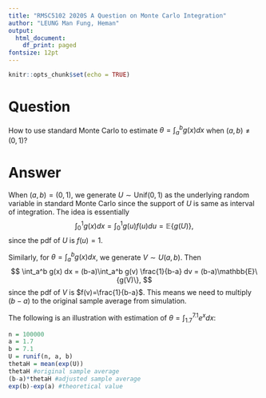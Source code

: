 ```yaml
---
title: "RMSC5102 2020S A Question on Monte Carlo Integration"
author: "LEUNG Man Fung, Heman"
output:
  html_document:
    df_print: paged
fontsize: 12pt
---
```


```r
knitr::opts_chunk$set(echo = TRUE)
```

# Question
How to use standard Monte Carlo to estimate $\theta = \int_a^b g(x) dx$ when $(a,b) \neq (0,1)$?

# Answer
When $(a,b) = (0,1)$, we generate $U \sim \textrm{Unif}(0,1)$ as the underlying random variable in standard Monte Carlo since the support of $U$ is same as interval of integration. The idea is essentially
$$
\int_0^1 g(x) dx = \int_0^1 g(u) f(u) du = \mathbb{E}\{g(U)\}, 
$$
since the pdf of $U$ is $f(u)=1$.  

Similarly, for $\theta = \int_a^b g(x) dx$, we generate $V \sim U(a,b)$. Then
$$
\int_a^b g(x) dx = (b-a)\int_a^b g(v) \frac{1}{b-a} dv = (b-a)\mathbb{E}\{g(V)\},
$$
since the pdf of $V$ is $f(v)=\frac{1}{b-a}$. This means we need to multiply $(b-a)$ to the original sample average from simulation.  

The following is an illustration with estimation of $\theta = \int_{1.7}^{7.1} e^x dx$:
```r
n = 100000
a = 1.7
b = 7.1
U = runif(n, a, b)
thetaH = mean(exp(U))
thetaH #original sample average
(b-a)*thetaH #adjusted sample average
exp(b)-exp(a) #theoretical value
```